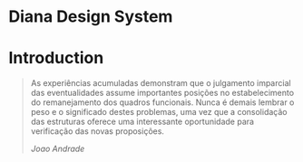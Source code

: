 
<Meta title="Design System | Intro" />

# Diana Design System

<IntroBackground />

# Introduction

> As experiências acumuladas demonstram que o julgamento imparcial das eventualidades assume importantes posições no estabelecimento do remanejamento dos quadros funcionais.
> Nunca é demais lembrar o peso e o significado destes problemas, uma vez que a consolidação das estruturas oferece uma interessante oportunidade para verificação das novas proposições.
>
> <cite>Joao Andrade</cite>
